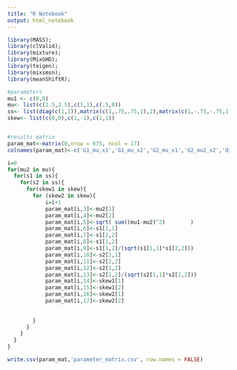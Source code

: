 ```yaml
---
title: "R Notebook"
output: html_notebook
---
```


```r
library(MASS);
library(clValid);
library(mixture);
library(MixGHD);
library(teigen);
library(mixsmsn);
library(meanShiftR);
```


```r
#parameters
mu1 <- c(0,0)
mu<- list(c(2.5,2.5),c(1,1),c(.5,0))
ss<- list(diag(c(1,1)),matrix(c(1,.75,.75,1),2),matrix(c(1,-.75,-.75,1),2),matrix(c(4,4.5,4.5,9),2),matrix(c(4,-4.5,-4.5,9),2) )
skew<- list(c(0,0),c(1,-1),c(1,1))  


#results matrix
param_mat<-matrix(0,nrow = 675, ncol = 17) 
colnames(param_mat)<-c('G1_mu_x1','G1_mu_x2','G2_mu_x1','G2_mu2_x2','dist_between_means','G1_var_x1','G1_var_x2','G1_covar','G1_corr','G2_var_x1','G2_var_x2','G2_covar','G2_corr','G1_skew_x1','G1_skew_x2','G2_skew_x1','G2_skew_x2')

i=0
for(mu2 in mu){
  for(s1 in ss){
    for(s2 in ss){
      for(skew1 in skew){
        for (skew2 in skew){
            i=i+1
            param_mat[i,3]<-mu2[1]
            param_mat[i,4]<-mu2[2]
            param_mat[i,5]<-sqrt( sum((mu1-mu2)^2)        )
            param_mat[i,6]<-s1[1,1]
            param_mat[i,7]<-s1[2,2]
            param_mat[i,8]<-s1[1,2]
            param_mat[i,9]<-s1[1,2]/(sqrt(s1[1,1]*s1[2,2]))
            param_mat[i,10]<-s2[1,1]
            param_mat[i,11]<-s2[2,2]
            param_mat[i,12]<-s2[1,2]
            param_mat[i,13]<-s2[1,2]/(sqrt(s2[1,1]*s2[2,2]))
            param_mat[i,14]<-skew1[1]
            param_mat[i,15]<-skew1[2]
            param_mat[i,16]<-skew2[1]
            param_mat[i,17]<-skew2[2]
            
              
        }
      }
    }
  }
}

write.csv(param_mat,'parameter_matrix.csv', row.names = FALSE)

```









